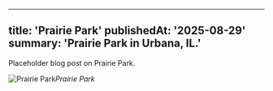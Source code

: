 
---
title: 'Prairie Park'
publishedAt: '2025-08-29'
summary: 'Prairie Park in Urbana, IL.'
---

Placeholder blog post on Prairie Park.

![Prairie Park](/PrairiePark.jpeg)*Prairie Park*